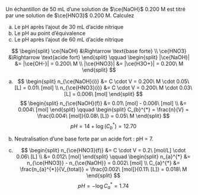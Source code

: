 ::: {.Exercise data-latex=""}

Un échantillon de 50 mL d’une solution de $\ce{NaOH}$ 0.200 M est titré par une solution de $\ce{HNO3}$ 0.200 M. Calculez

a. Le pH après l’ajout de 30 mL d’acide nitrique
\vspace{\stretch{1}}
b. Le pH au point d’équivalence
\vspace{\stretch{1}}
c. Le pH après l’ajout de 60 mL d’acide nitrique
\vspace{\stretch{1}}

:::

::: {.Answer data-latex=""}

$$
\begin{split}
\ce{NaOH} &\Rightarrow \text{base forte} \\
\ce{HNO3} &\Rightarrow \text{acide fort}
\end{split}
\qquad
\begin{split}
|\ce{NaOH}| &= |\ce{OH-}| = 0.200\ M \\
|\ce{HNO3}| &= |\ce{H3O+}| = 0.200\ M
\end{split}
$$

a. $$
\begin{split}
n_{\ce{NaOH}(i)} &= C \cdot V = 0.200\ M \cdot 0.05\ [L] = 0.01\ [mol] \\
n_{\ce{HNO3}(i)} &= C \cdot V = 0.200\ M \cdot 0.03\ [L] = 0.006\ [mol]
\end{split}
$$
$$
\begin{split}
n_{\ce{NaOH}(f)} &= 0.01\ [mol] - 0.006\ [mol] \\
  &= 0.004\ [mol]
\end{split}
\qquad
\begin{split}
C_{b}^{*} = \frac{n}{V} = \frac{0.004\ [mol]}{0.08\ [L]} = 0.05\ M
\end{split}
$$
$$
pH = 14 + \log(C_{b}^{*}) = 12.70
$$

b. Neutralisation d'une base forte par un acide fort : pH = 7.

c. $$
\begin{split}
n_{\ce{HNO3}(f)} &= C \cdot V = 0.2\ [mol/L] \cdot 0.06\ [L] \\
  &= 0.012\ [mol]
\end{split}
\qquad
\begin{split}
n_{a}^{*} &= n_{\ce{HNO3}} - n_{\ce{NaOH}} = 0.002\ [mol] \\
C_{a}^{*} &= \frac{n_{a}^{*}}{V_{total}} = \frac{0.002\ [mol]}{0.11\ [L]} = 0.018\ M
\end{split}
$$
$$
pH = - \log C_{a}^{*} = 1.74
$$

\newpage
:::
